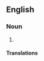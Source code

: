 {{also|half cell}}

==English==

===Noun===
{{en-noun|head=[[half]]-[[cell]]}}

# {{alternative spelling of|en|half cell}}

====Translations====
{{trans-see|half cell}}
